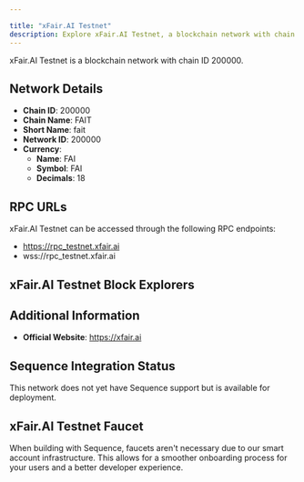 ```yaml
---

title: "xFair.AI Testnet"
description: Explore xFair.AI Testnet, a blockchain network with chain ID 200000. Learn about its native currency, FAI, and how to interact with the network.
---
```




xFair.AI Testnet is a blockchain network with chain ID 200000.

## Network Details

- **Chain ID**: 200000
- **Chain Name**: FAIT
- **Short Name**: fait
- **Network ID**: 200000
- **Currency**: 
  - **Name**: FAI
  - **Symbol**: FAI
  - **Decimals**: 18

## RPC URLs

xFair.AI Testnet can be accessed through the following RPC endpoints:

- https://rpc_testnet.xfair.ai
- wss://rpc_testnet.xfair.ai

## xFair.AI Testnet Block Explorers



## Additional Information

- **Official Website**: https://xfair.ai

## Sequence Integration Status

This network does not yet have Sequence support but is available for deployment.

## xFair.AI Testnet Faucet

When building with Sequence, faucets aren't necessary due to our smart account infrastructure. This allows for a smoother onboarding process for your users and a better developer experience.
